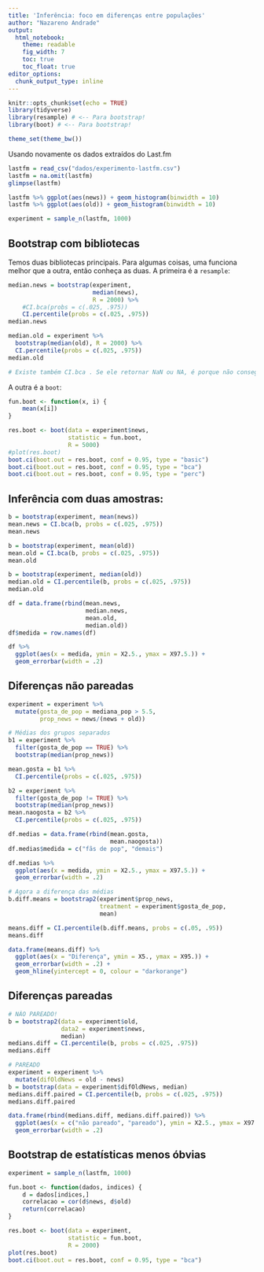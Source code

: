 ```yaml
---
title: 'Inferência: foco em diferenças entre populações'
author: "Nazareno Andrade"
output: 
  html_notebook:
    theme: readable
    fig_width: 7
    toc: true
    toc_float: true
editor_options: 
  chunk_output_type: inline
---
```


```r
knitr::opts_chunk$set(echo = TRUE)
library(tidyverse)
library(resample) # <-- Para bootstrap!
library(boot) # <-- Para bootstrap!

theme_set(theme_bw())
```

Usando novamente os dados extraídos do Last.fm

```r
lastfm = read_csv("dados/experimento-lastfm.csv")
lastfm = na.omit(lastfm)
glimpse(lastfm)

lastfm %>% ggplot(aes(news)) + geom_histogram(binwidth = 10)
lastfm %>% ggplot(aes(old)) + geom_histogram(binwidth = 10)

experiment = sample_n(lastfm, 1000)
```

## Bootstrap com bibliotecas

Temos duas bibliotecas principais. Para algumas coisas, uma funciona melhor que a outra, então conheça as duas. A primeira é a `resample`:

```r
median.news = bootstrap(experiment, 
                        median(news), 
                        R = 2000) %>% 
    #CI.bca(probs = c(.025, .975))
    CI.percentile(probs = c(.025, .975))
median.news 

median.old = experiment %>% 
  bootstrap(median(old), R = 2000) %>% 
  CI.percentile(probs = c(.025, .975))
median.old 

# Existe também CI.bca . Se ele retornar NaN ou NA, é porque não conseguiu estimar o IC para a estatística que você escolheu com a precisão desejada. Geralmente acontece quando é uma estatística que não tem valores contínuos (ex: mediana.)

```

A outra é a `boot`:

```r
fun.boot <- function(x, i) {
    mean(x[i])
}

res.boot <- boot(data = experiment$news, 
                 statistic = fun.boot, 
                 R = 5000)
#plot(res.boot)
boot.ci(boot.out = res.boot, conf = 0.95, type = "basic")
boot.ci(boot.out = res.boot, conf = 0.95, type = "bca")
boot.ci(boot.out = res.boot, conf = 0.95, type = "perc")
```

## Inferência com duas amostras:

```r
b = bootstrap(experiment, mean(news))
mean.news = CI.bca(b, probs = c(.025, .975))
mean.news

b = bootstrap(experiment, mean(old))
mean.old = CI.bca(b, probs = c(.025, .975))
mean.old

b = bootstrap(experiment, median(old))
median.old = CI.percentile(b, probs = c(.025, .975))
median.old 

df = data.frame(rbind(mean.news, 
                      median.news,
                      mean.old,
                      median.old))
df$medida = row.names(df)

df %>% 
  ggplot(aes(x = medida, ymin = X2.5., ymax = X97.5.)) + 
  geom_errorbar(width = .2)
```

## Diferenças não pareadas

```r
experiment = experiment %>% 
  mutate(gosta_de_pop = mediana_pop > 5.5, 
         prop_news = news/(news + old))

# Médias dos grupos separados
b1 = experiment %>% 
  filter(gosta_de_pop == TRUE) %>%
  bootstrap(median(prop_news))

mean.gosta = b1 %>% 
  CI.percentile(probs = c(.025, .975))

b2 = experiment %>% 
  filter(gosta_de_pop != TRUE) %>%
  bootstrap(median(prop_news))
mean.naogosta = b2 %>% 
  CI.percentile(probs = c(.025, .975))

df.medias = data.frame(rbind(mean.gosta, 
                             mean.naogosta))
df.medias$medida = c("fãs de pop", "demais")

df.medias %>% 
  ggplot(aes(x = medida, ymin = X2.5., ymax = X97.5.)) + 
  geom_errorbar(width = .2)

# Agora a diferença das médias
b.diff.means = bootstrap2(experiment$prop_news, 
                          treatment = experiment$gosta_de_pop, 
                          mean)

means.diff = CI.percentile(b.diff.means, probs = c(.05, .95))
means.diff

data.frame(means.diff) %>% 
  ggplot(aes(x = "Diferença", ymin = X5., ymax = X95.)) + 
  geom_errorbar(width = .2) + 
  geom_hline(yintercept = 0, colour = "darkorange")
```

## Diferenças pareadas

```r
# NÃO PAREADO!
b = bootstrap2(data = experiment$old, 
               data2 = experiment$news, 
               median)
medians.diff = CI.percentile(b, probs = c(.025, .975))
medians.diff

# PAREADO
experiment = experiment %>% 
  mutate(difOldNews = old - news)
b = bootstrap(data = experiment$difOldNews, median)
medians.diff.paired = CI.percentile(b, probs = c(.025, .975))
medians.diff.paired

data.frame(rbind(medians.diff, medians.diff.paired)) %>% 
  ggplot(aes(x = c("não pareado", "pareado"), ymin = X2.5., ymax = X97.5.)) + 
  geom_errorbar(width = .2) 

```

## Bootstrap de estatísticas menos óbvias

```r
experiment = sample_n(lastfm, 1000)

fun.boot <- function(dados, indices) {
    d = dados[indices,]
    correlacao = cor(d$news, d$old)
    return(correlacao)
}

res.boot <- boot(data = experiment, 
                 statistic = fun.boot, 
                 R = 2000)
plot(res.boot)
boot.ci(boot.out = res.boot, conf = 0.95, type = "bca")
```

